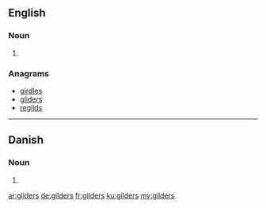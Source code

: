 ==English==

===Noun===
{{head|en|plural}}

# {{plural of|gilder|lang=en|nocat=1}}

===Anagrams===
* [[girdles#English|girdles]]
* [[gliders#English|gliders]]
* [[regilds#English|regilds]]

----

==Danish==

===Noun===
{{head|da|noun form|g=c}}

# {{genitive plural indefinite of|gilde|lang=da}}

[[ar:gilders]]
[[de:gilders]]
[[fr:gilders]]
[[ku:gilders]]
[[my:gilders]]